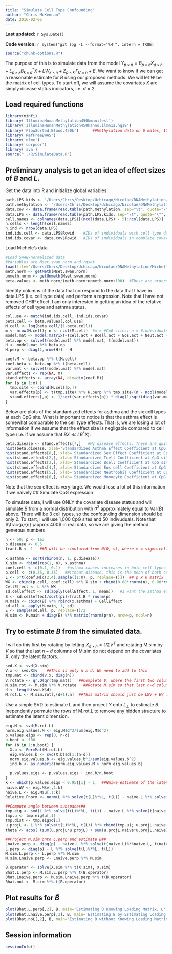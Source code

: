 ```yaml
---
title: "Simulate Cell Type Confounding"
author: "Chris McKennan"
date: 2016-02-05
---
```


**Last updated:** `r Sys.Date()`

**Code version:** `r system("git log -1 --format='%H'", intern = TRUE)`

```r
source("chunk-options.R")
```

The purpose of this is to simulate data from the model $Y_{p \times n} = B_{p \times d}X_{d \times n} + L_{p \times k}B_{k \times d}^*X + LW_{k \times n} + Z_{p \times k'}\Gamma_{k' \times n} + E$. We want to know if we can get a reasonable estimate for $B$ using our proposed methods. We will let $W$ be the matrix of cell types. To start off, we will assume the covariates $X$ are simply disease status indicators, i.e. $d = 2$. 

## Load required functions

```r
library(minfi)
library('IlluminaHumanMethylation450kmanifest')
library('IlluminaHumanMethylation450kanno.ilmn12.hg19')
library('FlowSorted.Blood.450k')      ##Methylation data on 6 males, 10 cell types; RGset object
library('RefFreeEWAS')
library('nlme')
library('corpcor')
library('sva')
source("../R/SimulateData.R")
```


## Preliminary analysis to get an idea of effect sizes of $B$ and $L$.

Get the data into R and initialize global variables.

```r
path.LPS.kids <- '/Users/Chris/Desktop/Uchicago/Nicolae/DNAMethylation/MichellesData/HTkids_cellprop/HTkids_LPS_covar_ImpAct_10115.txt'
path.methylation <- '/Users/Chris/Desktop/Uchicago/Nicolae/DNAMethylation/MichellesData/Hutterite_Methylation_data/Meth_covar_allsamp_impcells_10115.txt'
data.cov <- data.frame(read.table(path.methylation, sep="\t", quote="\"", dec=".", header=T, check.names=F))
data.LPS <- data.frame(read.table(path.LPS.kids, sep="\t", quote="\"", dec=".", header=T, check.names=F))
cell.names <- colnames(data.LPS)[(ncol(data.LPS) - 5):ncol(data.LPS)]
n.cells <- length(cell.names)
n.ind <- nrow(data.LPS)
ind.ids.cell <- data.LPS$Rowid    #IDs of individuals with cell type data
ind.ids.covar <- data.cov$Rowid   #IDs of individuals in complete covariate file
```

Load Michele's data

```r
#Load SWAN-normalized data
#Variables are Mset.swan.norm and rgset
load(file="/Users/Chris/Desktop/Uchicago/Nicolae/DNAMethylation/MichellesData/MyWork/SavedObjects/Rfile.RData")
meth.norm <- getMeth(Mset.swan.norm)
unmeth.norm <- getUnmeth(Mset.swan.norm)
beta.values <- meth.norm/(meth.norm+unmeth.norm+100)  #These are ordered by row in data.cov
```

Identify columns of the data that correspond to the data that I have in data.LPS (i.e. cell type data) and perform a regression. Note that I have not removed CHIP effect. I am only interested in getting an idea of the relative effects of cell type and asthma status.

```r
col.use <- match(ind.ids.cell, ind.ids.covar)
beta.cell <- beta.values[,col.use]
M.cell <- log(beta.cell/(1-beta.cell))
m <- nrow(M.cell); n <- ncol(M.cell)  #m = #CpG sites; n = #individuals
model.mat <- model.matrix(~Tcell.act + Bcell.act + Eos.act + Neut.act + Mono.act + asthma + sex, data=data.LPS)
beta.op <- solve(t(model.mat) %*% model.mat, t(model.mat))
H <- model.mat %*% beta.op
H.perp <- diag(1,nrow(H)) - H

coef.M <- beta.op %*% t(M.cell)
coef.beta <- beta.op %*% t(beta.cell)
var.mat <- solve(t(model.mat) %*% model.mat)
var.effects <- rep(NA, m)
stand.effects <- array(NA, dim=dim(coef.M))
for (p in 1:m) {
  tmp.site <- cbind(M.cell[p,])
  var.effects[p] <- t(tmp.site) %*% H.perp %*% tmp.site/(n - ncol(model.mat))
  stand.effects[,p] <- 1/sqrt(var.effects[p]) * diag(1/sqrt(diag(var.mat))) %*% cbind(coef.M[,p])
}
```

Below are plots of the standardized effects for asthma and the six cell types at each CpG site. What is important to notice is that the asthma effect is somewhat comparable to the cell type effects. That is, we are losing a lot of information if we assume that the effect size is negligable compared to cell type (i.e. if we assume that $BX \ll LB^* X$).

```r
beta.disease <- stand.effects[7,]   #My disease effects. These are quite large in comparison to the cell effects
hist(beta.disease, xlab='Standardized Asthma Effect Coefficient at CpG site', main='M-values Regressed onto Sex, Asthma status and Cell type', breaks=90)
hist(stand.effects[8,], xlab='Standardized Sex Effect Coefficient at CpG site', main='M-values Regressed onto Sex, Asthma status and Cell type', breaks=90)
hist(stand.effects[2,], xlab='Standardized Tcell Coefficient at CpG site', main='M-values Regressed onto Sex, Asthma status and Cell type', breaks=90)
hist(stand.effects[3,], xlab='Standardized Bcell Coefficient at CpG site', main='M-values Regressed onto Sex, Asthma status and Cell type', breaks=90)
hist(stand.effects[4,], xlab='Standardized Eos cell Coefficient at CpG site', main='M-values Regressed onto Sex, Asthma status and Cell type', breaks=90)
hist(stand.effects[5,], xlab='Standardized Neutrophil Coefficient at CpG site', main='M-values Regressed onto Sex, Asthma status and Cell type', breaks=90)
hist(stand.effects[6,], xlab='Standardized Monocyte Coefficient at CpG site', main='M-values Regressed onto Sex, Asthma status and Cell type', breaks=90)
```

Note that the sex effect is very large. We would lose a lot of this information if we naively 
## Simulate CpG expression

To simulate data, I will use ONLY the covariate disease status and will simulate $B$ from a normal distribution with $\sigma^2$ approximately equal to $\text{Var}\left(\hat{B}\right)$ above. There will be 3 cell types, so the confounding dimension should be only 2. To start, I will use 1,000 CpG sites and 50 indivuduals. Note that $\frac{p}{n} \approx 400$ in real data, so we are giving the method generous numbers.

```r
n <- 50; p <- 1e3
p.disease <- 0.5
fract.B <- 1   ##B will be simulated from N(0, v), where v = sigma.celleffect/sqrt(pi)/fract.B. It controls the relative size of the methylation effect

x.asthma <- sort(rbinom(n, 1, p.disease))
X.sim <- rbind(rep(1, n), x.asthma)
coef.cell <- c(0.1, 0.1)   #asthma causes increases in both cell types (same for all genes)
p.cell <- c(0.35, 0.35)   #Without disease, this is the mean of both cell types
L <- 5*t(coef.M[c(2,4),sample((1:m), p, replace=T)])  ## p x k matrix
WX <- cbind(p.cell, coef.cell) %*% X.sim + rbind(0.08*rnorm(n), 0.08*rnorm(n))  ##W(X) ~ MN(B*X, I, I), a k x n matrix. This is the cell type for each individual, which is a function of the covariates (albeit a weak relationship)
CellEffect <- L %*% WX
sd.celleffect <- sd(apply(CellEffect, 1, mean))   #I want the asthma effect to be smaller than the average cell type effect
B <- sd.celleffect/sqrt(pi)/fract.B * rnorm(p)
M.main <- cbind(B) %*% rbind(x.asthma) + CellEffect
sd.all <- apply(M.main, 1, sd)
E <- sample(sd.all, p, replace=T)/2
M.sim <- M.main + diag(E) %*% matrix(rnorm(p*n), nrow=p, ncol=n)
```

## Try to estimate $B$ from the simulated data.
I will do this first by rotating by letting $X_{d \times n} = U \Sigma V^T$ and rotating M.sim by $V$ so that the last $n - d$ columns of M.sim do not depend on the covariates $X$, only the latent factors.

```r
svd.X <- svd(X.sim)
V.x <- svd.X$v    ##This is only n x d. We need to add to this
tmp.mat <- cbind(V.x, diag(n))
V.rotate <- qr.Q(qr(tmp.mat))   ##Complete V, where the first two columns are V.x
M.sim.rot <- M.sim %*% V.rotate   ##Rotate M.sim so that last n-d columns don't depend on X
d <- length(svd.X$d)
M.rot.L <- M.sim.rot[,(d+1):n]  ##This matrix should just be LWV + EV with nothing that depends on X
```

Use a simple SVD to estimate L and then project $Y$ onto $L_{\perp}$ to estimate $B$. Inependently permute the rows of M.rot.L to remove any hidden structure to estimate the latent dimension.
```r
eig.M <- svd(M.rot.L)
norm.eig.values.M <- eig.M$d^2/sum(eig.M$d^2)
p.values.eigs <- rep(0, n-d)
n.boot <- 100
for (b in 1:n.boot) {
  X.b <- PermMat(M.rot.L)
  eig.values.b <- svd(X.b)$d[1:(n-d)]
  norm.eig.values.b <- eig.values.b^2/sum(eig.values.b^2)
  ind.b <- as.numeric(norm.eig.values.M > norm.eig.values.b)

  p.values.eigs <- p.values.eigs + ind.b/n.boot
}
k <- which(p.values.eigs < 0.95)[1] - 1   ##Naive estimate of the latent dimension
naive.WV <- eig.M$v[,1:k]
naive.L <- eig.M$u[,1:k]
Relative.Fnorm <- norm(L %*% solve(t(L)%*%L, t(L)) - naive.L %*% solve(t(naive.L)%*%naive.L, t(naive.L)), "F")/ncol(L)   #Relative Frobenius norm

##Compute angle between subspaces##
tmp.eig <- svd(L %*% solve(t(L)%*%L, t(L)) - naive.L %*% solve(t(naive.L)%*%naive.L, t(naive.L)), nu=1, nv=1)
tmp.u <- tmp.eig$u[,1]
tmp.dist <- tmp.eig$d[1]
u.projL <- L %*% solve(t(L)%*%L, t(L)) %*% cbind(tmp.u); u.projL.naive <- naive.L %*% solve(t(naive.L)%*%naive.L, t(naive.L)) %*% cbind(tmp.u)
theta <- acos( (sum(u.projL*u.projL) + sum(u.projL.naive*u.projL.naive) - tmp.dist^2)/(2 * sqrt(sum(u.projL*u.projL)) * sqrt(sum(u.projL.naive*u.projL.naive))) )   ##Maximum angle between the two subspaces

##Project M.sim onto L.perp and estimate B##
Lnaive.perp <- diag(p) - naive.L %*% solve(t(naive.L)%*%naive.L, t(naive.L))
L.perp <- diag(p) - L %*% solve(t(L)%*%L, t(L))
M.sim.L.perp <- L.perp %*% M.sim
M.sim.Lnaive.perp <- Lnaive.perp %*% M.sim

B.operator <- solve(X.sim %*% t(X.sim), X.sim)
Bhat.L.perp <- M.sim.L.perp %*% t(B.operator)
Bhat.Lnaive.perp <- M.sim.Lnaive.perp %*% t(B.operator)
Bhat.noL <- M.sim %*% t(B.operator)
```

## Plot results for $\hat{B}$

```r
plot(Bhat.L.perp[,2], B, main='Estimating B Knowing Loading Matrix, L', xlab='OLS Estimate for B after Projecting Y onto L.perp', ylab="True B")
plot(Bhat.Lnaive.perp[,2], B, main='Estimating B by Estimating Loading Matrix, L.hat', xlab='OLS Estimate for B after Projecting Y onto L.hat.perp', ylab="True B")  ##Note that this is identical to what Houseman does...
plot(Bhat.noL[,2], B, main='Estimating B without Knowing Loading Matrix', xlab='OLS Estimate for B', ylab="True B")

```

## Session information

```r
sessionInfo()
```
